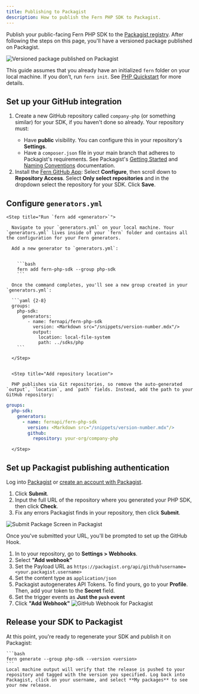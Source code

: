 ```yaml
---
title: Publishing to Packagist
description: How to publish the Fern PHP SDK to Packagist.
---
```


Publish your public-facing Fern PHP SDK to the [Packagist
registry](https://packagist.org/). After following the steps on this page,
you'll have a versioned package published on Packagist.

<Frame>
	<img src="assets/packagist-package.png" alt="Versioned package published on Packagist" />
</Frame>

<Info>This guide assumes that you already have an initialized `fern` folder on your local machine. If you don’t, run `fern init`. See [PHP Quickstart](quickstart.mdx) for more details.</Info>

## Set up your GitHub integration

  1. Create a new GitHub repository called `company-php` (or something similar) for your SDK, if you haven't done so already.
        <Warning>
        Your repository must:
        * Have **public** visibility. You can configure this in your repository's
        **Settings**. 
        * Have a `composer.json` file in your main branch that adheres to Packagist's
        requirements. See Packagist's [Getting
        Started](https://packagist.org/) and [Naming
        Conventions](https://packagist.org/about#naming-your-package) documentation.
        </Warning>
  1. Install the [Fern GitHub App](https://github.com/apps/fern-api): Select **Configure**, then scroll down to **Repository Access**. Select **Only select repositories** and in the dropdown select the repository for your SDK. Click **Save**. 


## Configure `generators.yml`

<Steps>

	<Step title="Run `fern add <generator>`">

	  Navigate to your `generators.yml` on your local machine. Your `generators.yml` lives inside of your `fern` folder and contains all the configuration for your Fern generators. 

	  Add a new generator to `generators.yml`:


	    ```bash
	    fern add fern-php-sdk --group php-sdk
	    ```

	  Once the command completes, you'll see a new group created in your `generators.yml`:

	  ```yaml {2-8}
      groups: 
        php-sdk:
          generators:
            - name: fernapi/fern-php-sdk
              version: <Markdown src="/snippets/version-number.mdx"/>
	          output:
	            location: local-file-system
	            path: ../sdks/php
	    ```

	  </Step>


	  <Step title="Add repository location">

	  PHP publishes via Git repositories, so remove the auto-generated `output`, `location`, and `path` fields. Instead, add the path to your GitHub repository: 

```yaml {6-7}
groups: 
  php-sdk:
    generators:
      - name: fernapi/fern-php-sdk
        version: <Markdown src="/snippets/version-number.mdx"/>
        github: 
          repository: your-org/company-php
```
	  
	  </Step>
  </Steps>


## Set up Packagist publishing authentication 

<Steps>
<Step title="Log into Packagist">

Log into [Packagist](https://packagist.org/login/) or [create an account with Packagist](https://packagist.org/register/).

</Step>
<Step title="Submit the Repository URL">

1. Click **Submit**.
1. Input the full URL of the repository where you generated your PHP SDK, then click **Check**.
1. Fix any errors Packagist finds in your repository, then click **Submit**. 

<Frame>
	<img src="assets/submit-package.png" alt="Submit Package Screen in Packagist" />
</Frame>

</Step>

<Step title="Configure the GitHub Hook">

Once you've submitted your URL, you'll be prompted to set up the GitHub Hook.

  1. In to your repository, go to **Settings > Webhooks**. 
  1. Select **"Add webhook"** 
  1. Set the Payload URL as `https://packagist.org/api/github?username=<your.packagist.username>`
  1. Set the content type as `application/json`
  1. Packagist autogenerates API Tokens. To find yours, go to your **Profile**. Then, add your token to the **Secret** field. 
  1. Set the trigger events as **Just the `push` event**
  1. Click **"Add Webhook"**
    <Frame>
	<img src="assets/webhook.png" alt="GitHub Webhook for Packagist" />
</Frame>
</Step>
</Steps>

## Release your SDK to Packagist

  At this point, you're ready to regenerate your SDK and publish it on Packagist:

	```bash
	fern generate --group php-sdk --version <version>
	```
    Local machine output will verify that the release is pushed to your
    repository and tagged with the version you specified. Log back into Packagist, click on your username, and select **My packages** to see your new release. 
  
